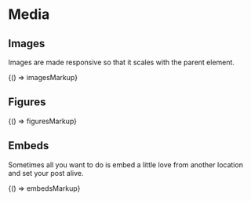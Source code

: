 
<Meta title="Base/Media" />

# Media

## Images

Images are made responsive so that it scales with the parent element.

<Preview>
  <Story name="Images">{() => imagesMarkup}</Story>
</Preview>

## Figures

<Preview>
  <Story name="Figures">{() => figuresMarkup}</Story>
</Preview>

## Embeds

Sometimes all you want to do is embed a little love from another location and set your post alive.

<Preview>
  <Story name="Embeds">{() => embedsMarkup}</Story>
</Preview>
